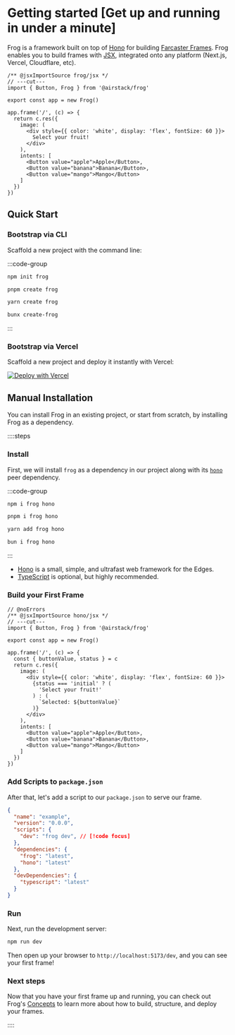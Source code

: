 # Getting started [Get up and running in under a minute]

Frog is a framework built on top of [Hono](https://hono.dev) for building [Farcaster Frames](https://docs.farcaster.xyz/learn/what-is-farcaster/frames). 
Frog enables you to build frames with [JSX](https://hono.dev/guides/jsx), integrated onto any platform (Next.js, Vercel, Cloudflare, etc).

```tsx twoslash
/** @jsxImportSource frog/jsx */
// ---cut---
import { Button, Frog } from '@airstack/frog'
 
export const app = new Frog()
 
app.frame('/', (c) => {
  return c.res({
    image: (
      <div style={{ color: 'white', display: 'flex', fontSize: 60 }}>
        Select your fruit!
      </div>
    ),
    intents: [
      <Button value="apple">Apple</Button>,
      <Button value="banana">Banana</Button>,
      <Button value="mango">Mango</Button>
    ]
  })
})
```

## Quick Start

### Bootstrap via CLI

Scaffold a new project with the command line:

:::code-group

```bash [npm]
npm init frog
```

```bash [pnpm]
pnpm create frog
```

```bash [yarn]
yarn create frog
```

```bash [bun]
bunx create-frog
```

:::

### Bootstrap via Vercel

Scaffold a new project and deploy it instantly with Vercel:

[![Deploy with Vercel](https://vercel.com/button)](https://vercel.com/new/clone?repository-url=https%3A%2F%2Fgithub.com%2Fwevm%2Ffrog%2Ftree%2Fmain%2Ftemplates%2Fvercel)

## Manual Installation

You can install Frog in an existing project, or start from scratch, by installing Frog as a dependency.

::::steps

### Install

First, we will install `frog` as a dependency in our project along with its [`hono`](https://hono.dev) peer dependency.

:::code-group

```bash [npm]
npm i frog hono
```

```bash [pnpm]
pnpm i frog hono
```

```bash [yarn]
yarn add frog hono
```

```bash [bun]
bun i frog hono
```

:::

- [Hono](https://github.com/honojs/hono) is a small, simple, and ultrafast web framework for the Edges.
- [TypeScript](https://github.com/microsoft/TypeScript) is optional, but highly recommended.

### Build your First Frame


```tsx twoslash [src/index.tsx]
// @noErrors
/** @jsxImportSource hono/jsx */
// ---cut---
import { Button, Frog } from '@airstack/frog'

export const app = new Frog()

app.frame('/', (c) => {
  const { buttonValue, status } = c
  return c.res({
    image: (
      <div style={{ color: 'white', display: 'flex', fontSize: 60 }}>
        {status === 'initial' ? (
          'Select your fruit!'
        ) : (
          `Selected: ${buttonValue}`
        )}
      </div>
    ),
    intents: [
      <Button value="apple">Apple</Button>,
      <Button value="banana">Banana</Button>,
      <Button value="mango">Mango</Button>
    ]
  })
})
```

### Add Scripts to `package.json`

After that, let's add a script to our `package.json` to serve our frame.

```json [package.json]
{
  "name": "example",
  "version": "0.0.0",
  "scripts": { 
    "dev": "frog dev", // [!code focus]
  },
  "dependencies": {
    "frog": "latest",
    "hono": "latest"
  },
  "devDependencies": {
    "typescript": "latest"
  }
}
```

### Run

Next, run the development server:

```bash [Terminal]
npm run dev
```

Then open up your browser to `http://localhost:5173/dev`, and you can see your first frame!

### Next steps

Now that you have your first frame up and running, you can check out Frog's [Concepts](/concepts/overview) to learn more about
how to build, structure, and deploy your frames.

::::
